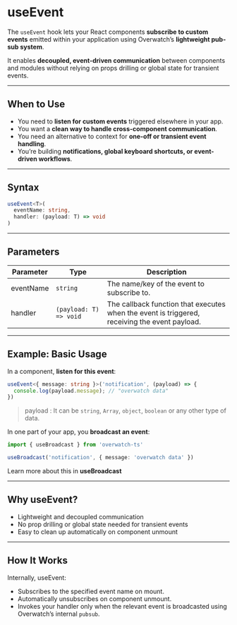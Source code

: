 # useEvent

The `useEvent` hook lets your React components **subscribe to custom events** emitted within your application using Overwatch’s **lightweight pub-sub system**.

It enables **decoupled, event-driven communication** between components and modules without relying on props drilling or global state for transient events.

---

## When to Use

- You need to **listen for custom events** triggered elsewhere in your app.
- You want a **clean way to handle cross-component communication**.
- You need an alternative to context for **one-off or transient event handling**.
- You’re building **notifications, global keyboard shortcuts, or event-driven workflows**.

---

## Syntax

```ts
useEvent<T>(
  eventName: string,
  handler: (payload: T) => void
)
````

---

## Parameters

| Parameter   | Type                   | Description                                                                                   |
| ----------- | ---------------------- | --------------------------------------------------------------------------------------------- |
| eventName | `string`               | The name/key of the event to subscribe to.                                                    |
| handler   | `(payload: T) => void` | The callback function that executes when the event is triggered, receiving the event payload. |

---

## Example: Basic Usage

In a component, **listen for this event**:

```ts
useEvent<{ message: string }>('notification', (payload) => {
  console.log(payload.message); // "overwatch data"
})
```
> payload : It can be `string`, `Array`, `object`, `boolean` or any other type of data.

In one part of your app, you **broadcast an event**:

```ts
import { useBroadcast } from 'overwatch-ts'

useBroadcast('notification', { message: 'overwatch data' })
```
Learn more about this in **useBroadcast**

---

## Why useEvent?

- Lightweight and decoupled communication
- No prop drilling or global state needed for transient events
- Easy to clean up automatically on component unmount
---

## How It Works

Internally, useEvent:

* Subscribes to the specified event name on mount.
* Automatically unsubscribes on component unmount.
* Invokes your handler only when the relevant event is broadcasted using Overwatch’s internal `pubsub`.

